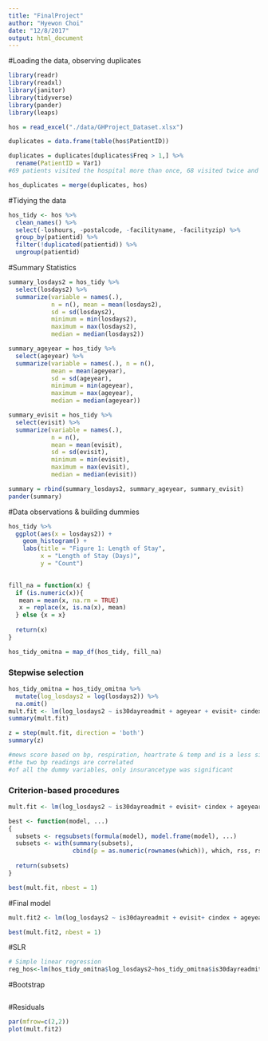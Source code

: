 ```yaml
---
title: "FinalProject"
author: "Hyewon Choi"
date: "12/8/2017"
output: html_document
---
```


#Loading the data, observing duplicates
```r
library(readr)
library(readxl)
library(janitor)
library(tidyverse)
library(pander)
library(leaps)

hos = read_excel("./data/GHProject_Dataset.xlsx")

duplicates = data.frame(table(hos$PatientID)) 

duplicates = duplicates[duplicates$Freq > 1,] %>%
  rename(PatientID = Var1)
#69 patients visited the hospital more than once, 68 visited twice and 1 visited three times

hos_duplicates = merge(duplicates, hos)
```

#Tidying the data
```r
hos_tidy <- hos %>% 
  clean_names() %>%
  select(-loshours, -postalcode, -facilityname, -facilityzip) %>%
  group_by(patientid) %>% 
  filter(!duplicated(patientid)) %>%
  ungroup(patientid)
```

#Summary Statistics
```r
summary_losdays2 = hos_tidy %>% 
  select(losdays2) %>%
  summarize(variable = names(.), 
            n = n(), mean = mean(losdays2), 
            sd = sd(losdays2), 
            minimum = min(losdays2), 
            maximum = max(losdays2), 
            median = median(losdays2))

summary_ageyear = hos_tidy %>% 
  select(ageyear) %>%
  summarize(variable = names(.), n = n(), 
            mean = mean(ageyear),
            sd = sd(ageyear),
            minimum = min(ageyear),
            maximum = max(ageyear),
            median = median(ageyear))

summary_evisit = hos_tidy %>% 
  select(evisit) %>%
  summarize(variable = names(.),
            n = n(),
            mean = mean(evisit),
            sd = sd(evisit),
            minimum = min(evisit),
            maximum = max(evisit),
            median = median(evisit))

summary = rbind(summary_losdays2, summary_ageyear, summary_evisit)
pander(summary)
```

#Data observations & building dummies
```r
hos_tidy %>%
  ggplot(aes(x = losdays2)) + 
    geom_histogram() +
    labs(title = "Figure 1: Length of Stay",
         x = "Length of Stay (Days)",
         y = "Count")
  

```

```r
fill_na = function(x) {
  if (is.numeric(x)){
   mean = mean(x, na.rm = TRUE)
   x = replace(x, is.na(x), mean)
  } else {x = x} 
    
  return(x)
}

hos_tidy_omitna = map_df(hos_tidy, fill_na)


```

  
### Stepwise selection
```r
hos_tidy_omitna = hos_tidy_omitna %>%
  mutate(log_losdays2 = log(losdays2)) %>%
  na.omit()
mult.fit <- lm(log_losdays2 ~ is30dayreadmit + ageyear + evisit+ cindex + maritalstatus + insurancetype + race + respirationrate + o2sat + heartrate + bmi + temperature + bpsystolic + bpdiastolic, data = hos_tidy_omitna) 
summary(mult.fit)

z = step(mult.fit, direction = 'both') 
summary(z)

#mews score based on bp, respiration, heartrate & temp and is a less significant variable than bp, resp $ temp 
#the two bp readings are correlated
#of all the dummy variables, only insurancetype was significant

```

### Criterion-based procedures
```r
mult.fit <- lm(log_losdays2 ~ is30dayreadmit + evisit+ cindex + ageyear + maritalstatus + insurancetype + race + respirationrate + o2sat + heartrate + bmi + temperature + bpsystolic + bpdiastolic, data = hos_tidy_omitna) 

best <- function(model, ...) 
{
  subsets <- regsubsets(formula(model), model.frame(model), ...)
  subsets <- with(summary(subsets),
                  cbind(p = as.numeric(rownames(which)), which, rss, rsq, adjr2, cp, bic))
  
  return(subsets)
}  

best(mult.fit, nbest = 1)
```

#Final model
```r
mult.fit2 <- lm(log_losdays2 ~ is30dayreadmit + evisit+ cindex + ageyear +  respirationrate + heartrate  + bpsystolic, data = hos_tidy_omitna) 

best(mult.fit2, nbest = 1)
```

#SLR
```r
# Simple linear regression
reg_hos<-lm(hos_tidy_omitna$log_losdays2~hos_tidy_omitna$is30dayreadmit)
```



#Bootstrap
```r

```

#Residuals
```r
par(mfrow=c(2,2))
plot(mult.fit2)
```
